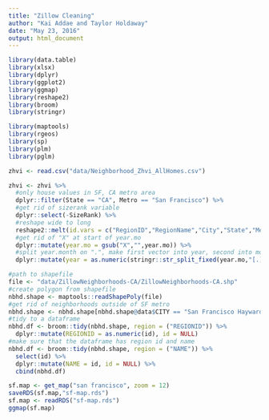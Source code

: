 ```yaml
---
title: "Zillow Cleaning"
author: "Kai Addae and Taylor Holdaway"
date: "May 23, 2016"
output: html_document
---
```


```r
library(data.table)
library(xlsx)
library(dplyr)
library(ggplot2)
library(ggmap)
library(reshape2)
library(broom)
library(stringr)

library(maptools)
library(rgeos)
library(sp)
library(plm)
library(pglm)
```

```r
zhvi <- read.csv("data/Neighborhood_Zhvi_AllHomes.csv")
```


```r
zhvi <- zhvi %>% 
  #only house values in SF, CA metro area
  dplyr::filter(State == "CA", Metro == "San Francisco") %>%
  #get rid of sizerank variable
  dplyr::select(-SizeRank) %>%
  #reshape wide to long
  reshape2::melt(id.vars = c("RegionID","RegionName","City","State","Metro","CountyName"),variable.name = "year.mo", value.name = "valueIndex") %>%
  #get rid of "X" at start of year.mo
  dplyr::mutate(year.mo = gsub("X","",year.mo)) %>%
  #split year.month on ".", make first vector into year, second into month
  dplyr::mutate(year = as.numeric(stringr::str_split_fixed(year.mo,"[.]",n=2)[,1]), month = as.numeric(stringr::str_split_fixed(year.mo,"[.]",n=2)[,2]), year.mo = NULL)
```


```r
#path to shapefile
file <- "data/ZillowNeighborhoods-CA/ZillowNeighborhoods-CA.shp"
#create polygon from shapefile
nbhd.shape <- maptools::readShapePoly(file)
#get rid of neighborhoods outside of SF metro
nbhd.shape <- nbhd.shape[nbhd.shape@data$CITY == "San Francisco Hayward" | nbhd.shape@data$CITY == "Fremont" | nbhd.shape@data$CITY == "Oakland" |nbhd.shape@data$CITY == "San Mateo" | nbhd.shape@data$CITY == "Menlo Park",]
#tidy to a dataframe
nbhd.df <- broom::tidy(nbhd.shape, region = ("REGIONID")) %>%
  dplyr::mutate(REGIONID = as.numeric(id), id = NULL)
#make sure that the dataframe has region id and name
nbhd.df <- broom::tidy(nbhd.shape, region = ("NAME")) %>%
  select(id) %>%
  dplyr::mutate(NAME = id, id = NULL) %>%
  cbind(nbhd.df)
```


```r
sf.map <- get_map("san francisco", zoom = 12)
saveRDS(sf.map,"sf-map.rds")
sf.map <- readRDS("sf-map.rds")
ggmap(sf.map) 
```

